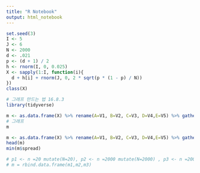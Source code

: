 ```yaml
---
title: "R Notebook"
output: html_notebook
---
```




```r
set.seed(3)
I <- 5
J <- 6
N <- 2000
d <- .021
p <- (d + 1) / 2
h <- rnorm(I, 0, 0.025)
X <- sapply(1:I, function(i){
  d + h[i] + rnorm(J, 0, 2 * sqrt(p * (1 - p) / N))
})
class(X)

# 그래프 만드는 법 16.8.3
library(tidyverse)

m <- as.data.frame(X) %>% rename(A=V1, B=V2, C=V3, D=V4,E=V5) %>% gather(polster,spread) %>% ggplot(aes(polster,spread))+geom_point()+coord_flip()# 그래프 돌리익 코드 플립
# 그래프
m

m <- as.data.frame(X) %>% rename(A=V1, B=V2, C=V3, D=V4,E=V5) %>% gather(polster,spread)
head(m)
min(m$spread)

# p1 <- n =20 mutate(N=20), p2 <- n =2000 mutate(N=2000) , p3 <- n =20000 그래프 순으로 그림을 그려라
# m = rbind.data.frame(m1,m2,m3)

```